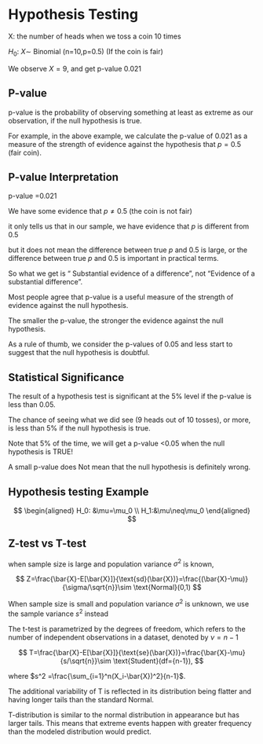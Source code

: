 # Hypothesis Testing

X: the number of heads when we toss a coin 10 times

$H_0$:  $X\sim$ Binomial (n=10,p=0.5)  (If the coin is fair) 

We observe $X=9$, and get p-value 0.021

## P-value

 p-value is the probability of observing something at least as extreme as our observation, if the null hypothesis is true.

For example, in the above example, we calculate the p-value of 0.021 as a measure of the strength of evidence against the hypothesis that $p=0.5$ (fair coin).


## P-value Interpretation

p-value =0.021

We have some evidence that $p\neq 0.5$ (the coin is not fair) 

it only tells us that in our sample, we have evidence that $p$ is different from 0.5

but it does not mean the difference between true $p$ and 0.5 is large, or the difference between true $p$ and 0.5 is important in practical terms. 

So what we get is “ Substantial evidence of a difference”, not “Evidence of a substantial difference”.

Most people agree that p-value is a useful measure of the strength of evidence against the null hypothesis.

The smaller the p-value, the stronger the evidence against the null hypothesis.

As a rule of thumb, we consider the p-values of 0.05 and less start to suggest that the null hypothesis is doubtful.

## Statistical Significance

The result of a hypothesis test is significant at the 5% level if the p-value is less than 0.05.

The chance of seeing what we did see (9 heads out of 10 tosses), or more, is less than 5% if the null hypothesis is true.

Note that 5% of the time, we will get a p-value <0.05 when the null hypothesis is TRUE!

A small p-value does Not mean that the null hypothesis is definitely wrong.

## Hypothesis testing Example

$$
\begin{aligned}
H_0: &\mu=\mu_0 \\
H_1:&\mu\neq\mu_0
\end{aligned}
$$

## Z-test vs T-test

when sample size is large and population variance $\sigma^2$ is known,

$$
Z=\frac{\bar{X}-E[\bar{X}]}{\text{sd}(\bar{X})}=\frac{(\bar{X}-\mu)}{\sigma/\sqrt{n}}\sim \text{Normal}(0,1)
$$

When sample size is small and population variance $\sigma^2$ is unknown, we use the sample variance $s^2$ instead

The t-test is parametrized by the degrees of freedom, which refers to the number of independent observations in a dataset, denoted by $\nu=n-1$

$$
T=\frac{\bar{X}-E[\bar{X}]}{\text{se}(\bar{X})}=\frac{\bar{X}-\mu}{s/\sqrt{n}}\sim \text{Student}(df={n-1}), 
$$

where $s^2 =\frac{\sum_{i=1}^n(X_i-\bar{X})^2}{n-1}$.

The additional variability of T is reflected in its distribution being flatter and having longer tails than the standard Normal.

T-distribution is similar to the normal distribution in appearance but has larger tails. This means that extreme events happen with greater frequency than the modeled distribution would predict.
